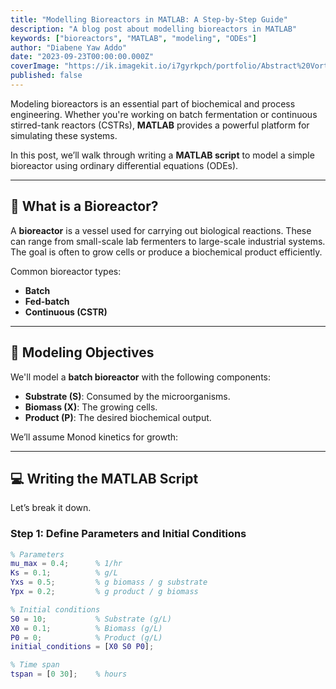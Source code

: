 ```yaml
---
title: "Modelling Bioreactors in MATLAB: A Step-by-Step Guide"
description: "A blog post about modelling bioreactors in MATLAB"
keywords: ["bioreactors", "MATLAB", "modeling", "ODEs"]
author: "Diabene Yaw Addo"
date: "2023-09-23T00:00:00.000Z"
coverImage: "https://ik.imagekit.io/i7gyrkpch/portfolio/Abstract%20Vortex.jpeg?updatedAt=1744931600088"
published: false
---
```


Modeling bioreactors is an essential part of biochemical and process engineering. Whether you're working on batch fermentation or continuous stirred-tank reactors (CSTRs), **MATLAB** provides a powerful platform for simulating these systems.

In this post, we’ll walk through writing a **MATLAB script** to model a simple bioreactor using ordinary differential equations (ODEs).

---

## 🧪 What is a Bioreactor?

A **bioreactor** is a vessel used for carrying out biological reactions. These can range from small-scale lab fermenters to large-scale industrial systems. The goal is often to grow cells or produce a biochemical product efficiently.

Common bioreactor types:

- **Batch**
- **Fed-batch**
- **Continuous (CSTR)**

---

## 🎯 Modeling Objectives

We'll model a **batch bioreactor** with the following components:

- **Substrate (S)**: Consumed by the microorganisms.
- **Biomass (X)**: The growing cells.
- **Product (P)**: The desired biochemical output.

We’ll assume Monod kinetics for growth:

---

## 💻 Writing the MATLAB Script

Let’s break it down.

### Step 1: Define Parameters and Initial Conditions

```matlab
% Parameters
mu_max = 0.4;      % 1/hr
Ks = 0.1;          % g/L
Yxs = 0.5;         % g biomass / g substrate
Ypx = 0.2;         % g product / g biomass

% Initial conditions
S0 = 10;           % Substrate (g/L)
X0 = 0.1;          % Biomass (g/L)
P0 = 0;            % Product (g/L)
initial_conditions = [X0 S0 P0];

% Time span
tspan = [0 30];    % hours
```
